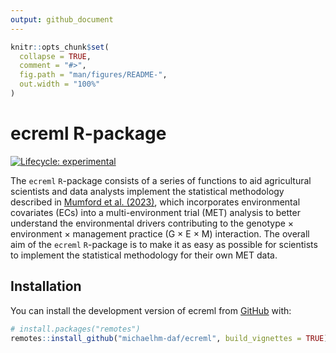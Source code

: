 ```yaml
---
output: github_document
---
```


<!-- README.md is generated from README.Rmd. Please edit that file -->

```r
knitr::opts_chunk$set(
  collapse = TRUE,
  comment = "#>",
  fig.path = "man/figures/README-",
  out.width = "100%"
)
```

# ecreml R-package

<!-- badges: start -->
[![Lifecycle: experimental](https://img.shields.io/badge/lifecycle-experimental-orange.svg)](https://lifecycle.r-lib.org/articles/stages.html#experimental)
<!-- badges: end -->

The `ecreml` `R`-package consists of a series of functions to aid agricultural scientists and data analysts implement the statistical methodology described in [Mumford et al. (2023)](https://www.sciencedirect.com/science/article/pii/S037842902300326X), which incorporates environmental covariates (ECs) into a multi-environment trial (MET) analysis to better understand the environmental drivers contributing to the genotype $\times$ environment $\times$ management practice (G $\times$ E $\times$ M) interaction. The overall aim of the `ecreml` `R`-package is to make it as easy as possible for scientists to implement the statistical methodology for their own MET data.

## Installation

You can install the development version of ecreml from [GitHub](https://github.com/) with:

``` r
# install.packages("remotes")
remotes::install_github("michaelhm-daf/ecreml", build_vignettes = TRUE)


```

